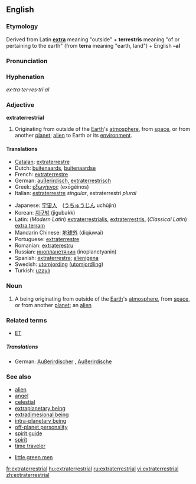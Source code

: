 ==English==
{{wikipedia}}

===Etymology===
Derived from Latin '''[[extra]]''' meaning "outside" + '''terrestris''' meaning "of or pertaining to the earth" (from '''terra''' meaning "earth, land") + English '''–al'''

===Pronunciation===
{{ipacregion|Canada}} {{ipac|ˌɛkstrətɚˈɛstriəl|en-ca-synth-extraterrestrial.ogg|CA synth}}

===Hyphenation===
''ex·tra·ter·res·tri·al''

===Adjective===
'''extraterrestrial'''

# Originating from outside of the [[Earth]]'s [[atmosphere]], from [[space]], or from another [[planet]]; [[alien]] to Earth or its [[environment]].

====Translations====
{{trans-top|originating from outside of the Earth}}
*[[Catalan]]: [[extraterrestre]]
*Dutch: [[buitenaards]], [[buitenaardse]]
*French: [[extraterrestre]]
*German: [[außerirdisch]], [[extraterrestrisch]]
*Greek: [[εξωγήινος]] (exōgéinos)
*Italian: [[estraterrestre]] ''singular'', estraterrestri ''plural''
{{trans-mid}}
*Japanese: [[宇宙人]]　([[うちゅうじん]] uchūjin)
*Korean: [[지구밖]] (jigubakk)
*Latin: (''Modern Latin'') [[extraterrestrialis]], [[extraterrestris]], (''Classical Latin'') [[extra terram]]
*Mandarin Chinese: [[地球外]] (diqiuwai)
*Portuguese: [[extraterrestre]]
*Romanian: [[extraterestru]]
*Russian: [[инопланетянин]] (inoplanetyanin)
*Spanish: [[extraterrestre]]; [[alienígena]]
*Swedish: [[utomjording]] ([[utomjordling]])
*Turkish: [[uzaylı]]
{{trans-bottom}}

===Noun===
{{en-noun}}

# A being originating from outside of the [[Earth]]'s [[atmosphere]], from [[space]], or from another [[planet]]; an [[alien]]

===Related terms===
*[[ET]]

=====Translations=====
{{trans-top|a being originating from outside of the Earth}}
*German: [[Außerirdischer]] {{m}}, [[Außerirdische]] {{f}}
{{trans-mid}}
{{trans-bottom}}

===See also===
*[[alien]]
*[[angel]]
*[[celestial]]
*[[extraplanetary being]]
*[[extradimesional being]]
*[[intra-planetary being]]
*[[off-planet personality]]
*[[spirit guide]]
*[[spirit]]
*[[time traveler]]

*[[little green men]]


[[fr:extraterrestrial]]
[[hu:extraterrestrial]]
[[ru:extraterrestrial]]
[[vi:extraterrestrial]]
[[zh:extraterrestrial]]